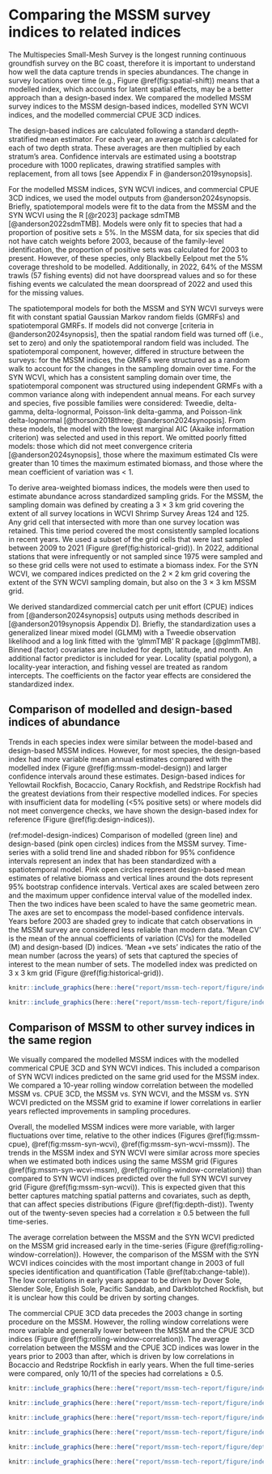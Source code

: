 # Comparing the MSSM survey indices to related indices {#sec:comparing-indices}

The Multispecies Small-Mesh Survey is the longest running continuous groundfish survey on the BC coast, therefore it is important to understand how well the data capture trends in species abundances.
The change in survey locations over time (e.g., Figure \@ref(fig:spatial-shift)) means that a modelled index, which accounts for latent spatial effects, may be a better approach than a design-based index.
We compared the modelled MSSM survey indices to the MSSM design-based indices, modelled SYN WCVI indices, and the modelled commercial CPUE 3CD indices.

The design-based indices are calculated following a standard depth-stratified mean estimator.
For each year, an average catch is calculated for each of two depth strata.
These averages are then multiplied by each stratum's area. 
Confidence intervals are estimated using a bootstrap procedure with 1000 replicates, drawing stratified samples with replacement, from all tows [see Appendix F in @anderson2019synopsis].

For the modelled MSSM indices, SYN WCVI indices, and commercial CPUE 3CD indices, we used the model outputs from @anderson2024synopsis. 
Briefly, spatiotemporal models were fit to the data from the MSSM and the SYN WCVI using the R [@r2023] package sdmTMB [@anderson2022sdmTMB]. 
Models were only fit to species that had a proportion of positive sets $\ge$ 5%.
In the MSSM data, for six species that did not have catch weights before 2003, because of the family-level identification, the proportion of positive sets was calculated for 2003 to present.
However, of these species, only Blackbelly Eelpout met the 5% coverage threshold to be modelled.
Additionally, in 2022, 64% of the MSSM trawls (57 fishing events) did not have doorspread values and so for these fishing events we calculated the mean doorspread of 2022 and used this for the missing values.

The spatiotemporal models for both the MSSM and SYN WCVI surveys were fit with constant spatial Gaussian Markov random fields (GMRFs) and spatiotemporal GMRFs. 
If models did not converge [criteria in @anderson2024synopsis], then the spatial random field was turned off (i.e., set to zero) and only the spatiotemporal random field was included.
The spatiotemporal component, however, differed in structure between the surveys: for the MSSM indices, the GMRFs were structured as a random walk to account for the changes in the sampling domain over time.
For the SYN WCVI, which has a consistent sampling domain over time, the spatiotemporal component was structured using independent GRMFs with a common variance along with independent annual means.
For each survey and species, five possible families were considered: Tweedie, delta-gamma, delta-lognormal, Poisson-link delta-gamma, and Poisson-link delta-lognormal [@thorson2018three; @anderson2024synopsis].
From these models, the model with the lowest marginal AIC (Akaike information criterion) was selected and used in this report.
We omitted poorly fitted models: those which did not meet convergence criteria [@anderson2024synopsis], those where the maximum estimated CIs were greater than 10 times the maximum estimated biomass, and those where the mean coefficient of variation was < 1.

To derive area-weighted biomass indices, the models were then used to estimate abundance across standardized sampling grids.
For the MSSM, the sampling domain was defined by creating a 3 $\times$ 3 km grid covering the extent of all survey locations in WCVI Shrimp Survey Areas 124 and 125.
Any grid cell that intersected with more than one survey location was retained.
This time period covered the most consistently sampled locations in recent years.
We used a subset of the grid cells that were last sampled between 2009 to 2021 (Figure \@ref(fig:historical-grid)).
In 2022, additional stations that were infrequently or not sampled since 1975 were sampled and so these grid cells were not used to estimate a biomass index.
For the SYN WCVI, we compared indices predicted on the 2 $\times$ 2 km grid covering the extent of the SYN WCVI sampling domain, but also on the 3 $\times$ 3 km MSSM grid. 

We derived standardized commercial catch per unit effort (CPUE) indices from [@anderson2024synopsis] outputs using methods described in [@anderson2019synopsis Appendix D].
Briefly, the standardization uses a generalized linear mixed model (GLMM) with a Tweedie observation likelihood and a log link fitted with the 'glmmTMB' R package [@glmmTMB].
Binned (factor) covariates are included for depth, latitude, and month.
An additional factor predictor is included for year.
Locality (spatial polygon), a locality-year interaction, and fishing vessel are treated as random intercepts.
The coefficients on the factor year effects are considered the standardized index.

## Comparison of modelled and design-based indices of abundance

Trends in each species index were similar between the model-based and design-based MSSM indices.
However, for most species, the design-based index had more variable mean annual estimates compared with the modelled index (Figure \@ref(fig:mssm-model-design)) and larger confidence intervals around these estimates.
Design-based indices for Yellowtail Rockfish, Bocaccio, Canary Rockfish, and Redstripe Rockfish had the greatest deviations from their respective modelled indices.
For species with insufficient data for modelling (<5% positive sets) or where models did not meet convergence checks, we have shown the design-based index for reference (Figure \@ref(fig:design-indices)).

(ref:model-design-indices) Comparison of modelled (green line) and design-based (pink open circles) indices from the MSSM survey.
Time-series with a solid trend line and shaded ribbon for 95% confidence intervals represent an index that has been standardized with a spatiotemporal model.
Pink open circles represent design-based mean estimates of relative biomass and vertical lines around the dots represent 95% bootstrap confidence intervals.
Vertical axes are scaled between zero and the maximum upper confidence interval value of the modelled index.
Then the two indices have been scaled to have the same geometric mean.
The axes are set to encompass the model-based confidence intervals.
Years before 2003 are shaded grey to indicate that catch observations in the MSSM survey are considered less reliable than modern data.
'Mean CV' is the mean of the annual coefficients of variation (CVs) for the modelled (M) and design-based (D) indices.
'Mean $+$ve sets' indicates the ratio of the mean number (across the years) of sets that captured the species of interest to the mean number of sets.
The modelled index was predicted on 3 x 3 km grid (Figure \@ref(fig:historical-grid)).

```r
knitr::include_graphics(here::here("report/mssm-tech-report/figure/index-model-design_pjs-mode.png"), dpi = NA)
```

```r
knitr::include_graphics(here::here("report/mssm-tech-report/figure/index-mssm-design.png"), dpi = NA)
```

## Comparison of MSSM to other survey indices in the same region

We visually compared the modelled MSSM indices with the modelled commerical CPUE 3CD and SYN WCVI indices.
This included a comparison of SYN WCVI indices predicted on the same grid used for the MSSM index.
We compared a 10-year rolling window correlation between the modelled MSSM vs. CPUE 3CD, the MSSM vs. SYN WCVI, and the MSSM vs. SYN WCVI predicted on the MSSM grid to examine if lower correlations in earlier years reflected improvements in sampling procedures.

Overall, the modelled MSSM indices were more variable, with larger fluctuations over time, relative to the other indices (Figures \@ref(fig:mssm-cpue), \@ref(fig:mssm-syn-wcvi), \@ref(fig:mssm-syn-wcvi-mssm)).
The trends in the MSSM index and SYN WCVI were similar across more species when we estimated both indices using the same MSSM grid (Figures \@ref(fig:mssm-syn-wcvi-mssm), \@ref(fig:rolling-window-correlation)) than compared to SYN WCVI indices predicted over the full SYN WCVI survey grid (Figure \@ref(fig:mssm-syn-wcvi)).
This is expected given that this better captures matching spatial patterns and covariates, such as depth, that can affect species distributions (Figure \@ref(fig:depth-dist)). Twenty out of the twenty-seven species had a correlation $\ge$ 0.5 between the full time-series.

The average correlation between the MSSM and the SYN WCVI predicted on the MSSM grid increased early in the time-series (Figure \@ref(fig:rolling-window-correlation)).
However, the comparison of the MSSM with the SYN WCVI indices coincides with the most important change in 2003 of full species identification and quantification (Table \@ref(tab:change-table)).
The low correlations in early years appear to be driven by Dover Sole, Slender Sole, English Sole, Pacific Sanddab, and Darkblotched Rockfish, but it is unclear how this could be driven by sorting changes.

The commercial CPUE 3CD data precedes the 2003 change in sorting procedure on the MSSM.
However, the rolling window correlations were more variable and generally lower between the MSSM and the CPUE 3CD indices (Figure \@ref(fig:rolling-window-correlation)).
The average correlation between the MSSM and the CPUE 3CD indices was lower in the years prior to 2003 than after, which is driven by low correlations in Bocaccio and Redstripe Rockfish in early years.
When the full time-series were compared, only 10/11 of the species had correlations $\ge$ 0.5. 

```r
knitr::include_graphics(here::here("report/mssm-tech-report/figure/index-mssm-model-cpue3CD.png"), dpi = NA)
```

```r
knitr::include_graphics(here::here("report/mssm-tech-report/figure/index-mssm-model-syn-wcvi-model.png"), dpi = NA)
```

```r
knitr::include_graphics(here::here("report/mssm-tech-report/figure/index-mssm-model-syn-wcvi-model-mssm-grid.png"), dpi = NA)
```

```r

knitr::include_graphics(here::here("report/mssm-tech-report/figure/index-mssm-syn-wcvi-mssm-grid-zoom-in.png"), dpi = NA)
```

```r

knitr::include_graphics(here::here("report/mssm-tech-report/figure/depth-ranges-mssm-syn-wcvi.png"), dpi = NA)
```

```r
knitr::include_graphics(here::here("report/mssm-tech-report/figure/index-correlation.png"), dpi = NA)
```

\clearpage
